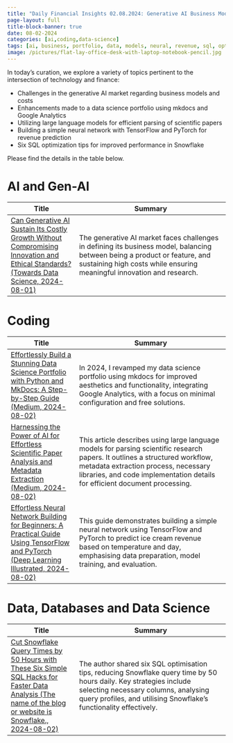 ```yaml
---
title: "Daily Financial Insights 02.08.2024: Generative AI Business Models, Enhanced Data Science Portfolios, and Efficient SQL Optimization Techniques"
page-layout: full
title-block-banner: true
date: 08-02-2024
categories: [ai,coding,data-science]
tags: [ai, business, portfolio, data, models, neural, revenue, sql, optimisation, research]
image: /pictures/flat-lay-office-desk-with-laptop-notebook-pencil.jpg
---
```


In today's curation, we explore a variety of topics pertinent to the intersection of technology and finance:

- Challenges in the generative AI market regarding business models and costs
- Enhancements made to a data science portfolio using mkdocs and Google Analytics
- Utilizing large language models for efficient parsing of scientific papers
- Building a simple neural network with TensorFlow and PyTorch for revenue prediction
- Six SQL optimization tips for improved performance in Snowflake 

Please find the details in the table below.



# AI and Gen-AI
| Title | Summary |
|-----|-----------|
| [Can Generative AI Sustain Its Costly Growth Without Compromising Innovation and Ethical Standards? (Towards Data Science, 2024-08-01)](https://towardsdatascience.com/economics-of-generative-ai-75f550288097)   | The generative AI market faces challenges in defining its business model, balancing between being a product or feature, and sustaining high costs while ensuring meaningful innovation and research. |

# Coding
| Title | Summary |
|-----|-----------|
| [Effortlessly Build a Stunning Data Science Portfolio with Python and MkDocs: A Step-by-Step Guide (Medium, 2024-08-02)](https://towardsdatascience.com/full-guide-to-build-a-professionnal-portfolio-with-python-markdown-git-and-github-page-for-66d12f7859f0)   | In 2024, I revamped my data science portfolio using mkdocs for improved aesthetics and functionality, integrating Google Analytics, with a focus on minimal configuration and free solutions. |
| [Harnessing the Power of AI for Effortless Scientific Paper Analysis and Metadata Extraction (Medium, 2024-08-02)](https://towardsdatascience.com/document-parsing-using-large-language-models-with-code-9229fda09cdf)   | This article describes using large language models for parsing scientific research papers. It outlines a structured workflow, metadata extraction process, necessary libraries, and code implementation details for efficient document processing. |
| [Effortless Neural Network Building for Beginners: A Practical Guide Using TensorFlow and PyTorch (Deep Learning Illustrated, 2024-08-02)](https://towardsdatascience.com/implementing-neural-networks-in-tensorflow-and-pytorch-3c1f097e412a)   | This guide demonstrates building a simple neural network using TensorFlow and PyTorch to predict ice cream revenue based on temperature and day, emphasising data preparation, model training, and evaluation. |

# Data, Databases and Data Science
| Title | Summary |
|-----|-----------|
| [Cut Snowflake Query Times by 50 Hours with These Six Simple SQL Hacks for Faster Data Analysis (The name of the blog or website is Snowflake., 2024-08-02)](https://towardsdatascience.com/mastering-sql-optimization-from-functional-to-efficient-queries-74d8692f10be)   | The author shared six SQL optimisation tips, reducing Snowflake query time by 50 hours daily. Key strategies include selecting necessary columns, analysing query profiles, and utilising Snowflake's functionality effectively. |

